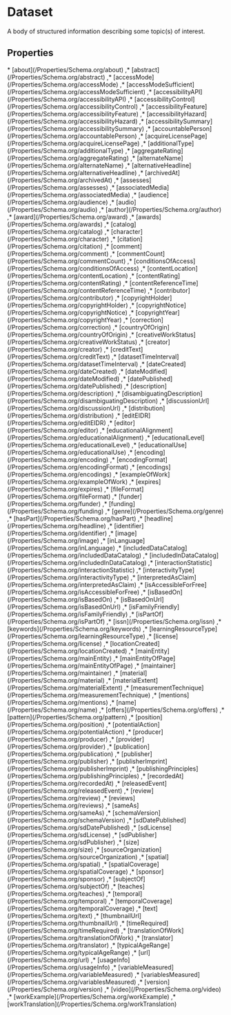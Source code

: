 # Dataset

A body of structured information describing some topic(s) of interest.

## Properties

<Grid>
* [about](/Properties/Schema.org/about)
,* [abstract](/Properties/Schema.org/abstract)
,* [accessMode](/Properties/Schema.org/accessMode)
,* [accessModeSufficient](/Properties/Schema.org/accessModeSufficient)
,* [accessibilityAPI](/Properties/Schema.org/accessibilityAPI)
,* [accessibilityControl](/Properties/Schema.org/accessibilityControl)
,* [accessibilityFeature](/Properties/Schema.org/accessibilityFeature)
,* [accessibilityHazard](/Properties/Schema.org/accessibilityHazard)
,* [accessibilitySummary](/Properties/Schema.org/accessibilitySummary)
,* [accountablePerson](/Properties/Schema.org/accountablePerson)
,* [acquireLicensePage](/Properties/Schema.org/acquireLicensePage)
,* [additionalType](/Properties/Schema.org/additionalType)
,* [aggregateRating](/Properties/Schema.org/aggregateRating)
,* [alternateName](/Properties/Schema.org/alternateName)
,* [alternativeHeadline](/Properties/Schema.org/alternativeHeadline)
,* [archivedAt](/Properties/Schema.org/archivedAt)
,* [assesses](/Properties/Schema.org/assesses)
,* [associatedMedia](/Properties/Schema.org/associatedMedia)
,* [audience](/Properties/Schema.org/audience)
,* [audio](/Properties/Schema.org/audio)
,* [author](/Properties/Schema.org/author)
,* [award](/Properties/Schema.org/award)
,* [awards](/Properties/Schema.org/awards)
,* [catalog](/Properties/Schema.org/catalog)
,* [character](/Properties/Schema.org/character)
,* [citation](/Properties/Schema.org/citation)
,* [comment](/Properties/Schema.org/comment)
,* [commentCount](/Properties/Schema.org/commentCount)
,* [conditionsOfAccess](/Properties/Schema.org/conditionsOfAccess)
,* [contentLocation](/Properties/Schema.org/contentLocation)
,* [contentRating](/Properties/Schema.org/contentRating)
,* [contentReferenceTime](/Properties/Schema.org/contentReferenceTime)
,* [contributor](/Properties/Schema.org/contributor)
,* [copyrightHolder](/Properties/Schema.org/copyrightHolder)
,* [copyrightNotice](/Properties/Schema.org/copyrightNotice)
,* [copyrightYear](/Properties/Schema.org/copyrightYear)
,* [correction](/Properties/Schema.org/correction)
,* [countryOfOrigin](/Properties/Schema.org/countryOfOrigin)
,* [creativeWorkStatus](/Properties/Schema.org/creativeWorkStatus)
,* [creator](/Properties/Schema.org/creator)
,* [creditText](/Properties/Schema.org/creditText)
,* [datasetTimeInterval](/Properties/Schema.org/datasetTimeInterval)
,* [dateCreated](/Properties/Schema.org/dateCreated)
,* [dateModified](/Properties/Schema.org/dateModified)
,* [datePublished](/Properties/Schema.org/datePublished)
,* [description](/Properties/Schema.org/description)
,* [disambiguatingDescription](/Properties/Schema.org/disambiguatingDescription)
,* [discussionUrl](/Properties/Schema.org/discussionUrl)
,* [distribution](/Properties/Schema.org/distribution)
,* [editEIDR](/Properties/Schema.org/editEIDR)
,* [editor](/Properties/Schema.org/editor)
,* [educationalAlignment](/Properties/Schema.org/educationalAlignment)
,* [educationalLevel](/Properties/Schema.org/educationalLevel)
,* [educationalUse](/Properties/Schema.org/educationalUse)
,* [encoding](/Properties/Schema.org/encoding)
,* [encodingFormat](/Properties/Schema.org/encodingFormat)
,* [encodings](/Properties/Schema.org/encodings)
,* [exampleOfWork](/Properties/Schema.org/exampleOfWork)
,* [expires](/Properties/Schema.org/expires)
,* [fileFormat](/Properties/Schema.org/fileFormat)
,* [funder](/Properties/Schema.org/funder)
,* [funding](/Properties/Schema.org/funding)
,* [genre](/Properties/Schema.org/genre)
,* [hasPart](/Properties/Schema.org/hasPart)
,* [headline](/Properties/Schema.org/headline)
,* [identifier](/Properties/Schema.org/identifier)
,* [image](/Properties/Schema.org/image)
,* [inLanguage](/Properties/Schema.org/inLanguage)
,* [includedDataCatalog](/Properties/Schema.org/includedDataCatalog)
,* [includedInDataCatalog](/Properties/Schema.org/includedInDataCatalog)
,* [interactionStatistic](/Properties/Schema.org/interactionStatistic)
,* [interactivityType](/Properties/Schema.org/interactivityType)
,* [interpretedAsClaim](/Properties/Schema.org/interpretedAsClaim)
,* [isAccessibleForFree](/Properties/Schema.org/isAccessibleForFree)
,* [isBasedOn](/Properties/Schema.org/isBasedOn)
,* [isBasedOnUrl](/Properties/Schema.org/isBasedOnUrl)
,* [isFamilyFriendly](/Properties/Schema.org/isFamilyFriendly)
,* [isPartOf](/Properties/Schema.org/isPartOf)
,* [issn](/Properties/Schema.org/issn)
,* [keywords](/Properties/Schema.org/keywords)
,* [learningResourceType](/Properties/Schema.org/learningResourceType)
,* [license](/Properties/Schema.org/license)
,* [locationCreated](/Properties/Schema.org/locationCreated)
,* [mainEntity](/Properties/Schema.org/mainEntity)
,* [mainEntityOfPage](/Properties/Schema.org/mainEntityOfPage)
,* [maintainer](/Properties/Schema.org/maintainer)
,* [material](/Properties/Schema.org/material)
,* [materialExtent](/Properties/Schema.org/materialExtent)
,* [measurementTechnique](/Properties/Schema.org/measurementTechnique)
,* [mentions](/Properties/Schema.org/mentions)
,* [name](/Properties/Schema.org/name)
,* [offers](/Properties/Schema.org/offers)
,* [pattern](/Properties/Schema.org/pattern)
,* [position](/Properties/Schema.org/position)
,* [potentialAction](/Properties/Schema.org/potentialAction)
,* [producer](/Properties/Schema.org/producer)
,* [provider](/Properties/Schema.org/provider)
,* [publication](/Properties/Schema.org/publication)
,* [publisher](/Properties/Schema.org/publisher)
,* [publisherImprint](/Properties/Schema.org/publisherImprint)
,* [publishingPrinciples](/Properties/Schema.org/publishingPrinciples)
,* [recordedAt](/Properties/Schema.org/recordedAt)
,* [releasedEvent](/Properties/Schema.org/releasedEvent)
,* [review](/Properties/Schema.org/review)
,* [reviews](/Properties/Schema.org/reviews)
,* [sameAs](/Properties/Schema.org/sameAs)
,* [schemaVersion](/Properties/Schema.org/schemaVersion)
,* [sdDatePublished](/Properties/Schema.org/sdDatePublished)
,* [sdLicense](/Properties/Schema.org/sdLicense)
,* [sdPublisher](/Properties/Schema.org/sdPublisher)
,* [size](/Properties/Schema.org/size)
,* [sourceOrganization](/Properties/Schema.org/sourceOrganization)
,* [spatial](/Properties/Schema.org/spatial)
,* [spatialCoverage](/Properties/Schema.org/spatialCoverage)
,* [sponsor](/Properties/Schema.org/sponsor)
,* [subjectOf](/Properties/Schema.org/subjectOf)
,* [teaches](/Properties/Schema.org/teaches)
,* [temporal](/Properties/Schema.org/temporal)
,* [temporalCoverage](/Properties/Schema.org/temporalCoverage)
,* [text](/Properties/Schema.org/text)
,* [thumbnailUrl](/Properties/Schema.org/thumbnailUrl)
,* [timeRequired](/Properties/Schema.org/timeRequired)
,* [translationOfWork](/Properties/Schema.org/translationOfWork)
,* [translator](/Properties/Schema.org/translator)
,* [typicalAgeRange](/Properties/Schema.org/typicalAgeRange)
,* [url](/Properties/Schema.org/url)
,* [usageInfo](/Properties/Schema.org/usageInfo)
,* [variableMeasured](/Properties/Schema.org/variableMeasured)
,* [variablesMeasured](/Properties/Schema.org/variablesMeasured)
,* [version](/Properties/Schema.org/version)
,* [video](/Properties/Schema.org/video)
,* [workExample](/Properties/Schema.org/workExample)
,* [workTranslation](/Properties/Schema.org/workTranslation)

</Grid>

